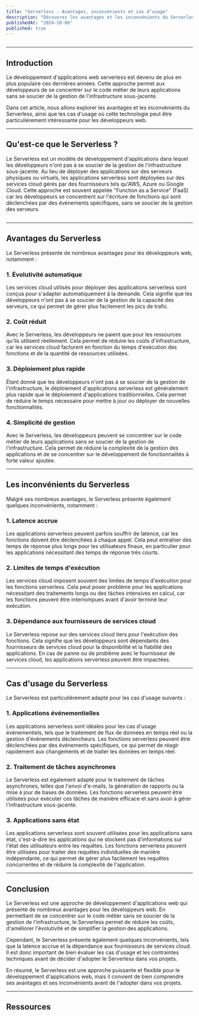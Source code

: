 ```yaml
---
title: "Serverless : Avantages, inconvénients et cas d’usage"
description: "Découvrez les avantages et les inconvénients du Serverless, ainsi que les cas d'usage où cette technologie peut être particulièrement intéressante pour les développeurs web."
publishedAt: "2024-10-06"
published: true
---
```


<Img
  url="https://www.freecodecamp.org/news/content/images/size/w2000/2022/01/Serverless-computing-768x402-1.png"
  description="Serverless Computing"
/>

---

## Introduction

Le développement d'applications web serverless est devenu de plus en plus populaire ces dernières années. Cette approche permet aux développeurs de se concentrer sur le code métier de leurs applications sans se soucier de la gestion de l'infrastructure sous-jacente.

Dans cet article, nous allons explorer les avantages et les inconvénients du Serverless, ainsi que les cas d'usage où cette technologie peut être particulièrement intéressante pour les développeurs web.

---

## Qu'est-ce que le Serverless ?

Le Serverless est un modèle de développement d'applications dans lequel les développeurs n'ont pas à se soucier de la gestion de l'infrastructure sous-jacente. Au lieu de déployer des applications sur des serveurs physiques ou virtuels, les applications serverless sont déployées sur des services cloud gérés par des fournisseurs tels qu'AWS, Azure ou Google Cloud.
Cette approche est souvent appelée "Function as a Service" (FaaS) car les développeurs se concentrent sur l'écriture de fonctions qui sont déclenchées par des événements spécifiques, sans se soucier de la gestion des serveurs.

<Img
  url="https://miro.medium.com/v2/resize:fit:671/1*bkj6SaebQXgIC6O2BQsM8g.jpeg"
  description="Architecture Serverless"
/>

---

## Avantages du Serverless

Le Serverless présente de nombreux avantages pour les développeurs web, notamment :

### 1. **Évolutivité automatique**

Les services cloud utilisés pour déployer des applications serverless sont conçus pour s'adapter automatiquement à la demande. Cela signifie que les développeurs n'ont pas à se soucier de la gestion de la capacité des serveurs, ce qui permet de gérer plus facilement les pics de trafic.

### 2. **Coût réduit**

Avec le Serverless, les développeurs ne paient que pour les ressources qu'ils utilisent réellement. Cela permet de réduire les coûts d'infrastructure, car les services cloud facturent en fonction du temps d'exécution des fonctions et de la quantité de ressources utilisées.

### 3. **Déploiement plus rapide**

Étant donné que les développeurs n'ont pas à se soucier de la gestion de l'infrastructure, le déploiement d'applications serverless est généralement plus rapide que le déploiement d'applications traditionnelles. Cela permet de réduire le temps nécessaire pour mettre à jour ou déployer de nouvelles fonctionnalités.

### 4. **Simplicité de gestion**

Avec le Serverless, les développeurs peuvent se concentrer sur le code métier de leurs applications sans se soucier de la gestion de l'infrastructure. Cela permet de réduire la complexité de la gestion des applications et de se concentrer sur le développement de fonctionnalités à forte valeur ajoutée.

---

## Les inconvénients du Serverless

Malgré ses nombreux avantages, le Serverless présente également quelques inconvénients, notamment :

### 1. **Latence accrue**

Les applications serverless peuvent parfois souffrir de latence, car les fonctions doivent être déclenchées à chaque appel. Cela peut entraîner des temps de réponse plus longs pour les utilisateurs finaux, en particulier pour les applications nécessitant des temps de réponse très courts.

### 2. **Limites de temps d'exécution**

Les services cloud imposent souvent des limites de temps d'exécution pour les fonctions serverless. Cela peut poser problème pour les applications nécessitant des traitements longs ou des tâches intensives en calcul, car les fonctions peuvent être interrompues avant d'avoir terminé leur exécution.

### 3. **Dépendance aux fournisseurs de services cloud**

Le Serverless repose sur des services cloud tiers pour l'exécution des fonctions. Cela signifie que les développeurs sont dépendants des fournisseurs de services cloud pour la disponibilité et la fiabilité des applications. En cas de panne ou de problème avec le fournisseur de services cloud, les applications serverless peuvent être impactées.

---

## Cas d'usage du Serverless

Le Serverless est particulièrement adapté pour les cas d'usage suivants :

### 1. **Applications événementielles**

Les applications serverless sont idéales pour les cas d'usage événementiels, tels que le traitement de flux de données en temps réel ou la gestion d'événements déclencheurs. Les fonctions serverless peuvent être déclenchées par des événements spécifiques, ce qui permet de réagir rapidement aux changements et de traiter les données en temps réel.

### 2. **Traitement de tâches asynchrones**

Le Serverless est également adapté pour le traitement de tâches asynchrones, telles que l'envoi d'e-mails, la génération de rapports ou la mise à jour de bases de données. Les fonctions serverless peuvent être utilisées pour exécuter ces tâches de manière efficace et sans avoir à gérer l'infrastructure sous-jacente.

### 3. **Applications sans état**

Les applications serverless sont souvent utilisées pour les applications sans état, c'est-à-dire les applications qui ne stockent pas d'informations sur l'état des utilisateurs entre les requêtes. Les fonctions serverless peuvent être utilisées pour traiter des requêtes individuelles de manière indépendante, ce qui permet de gérer plus facilement les requêtes concurrentes et de réduire la complexité de l'application.

---

## Conclusion

Le Serverless est une approche de développement d'applications web qui présente de nombreux avantages pour les développeurs web. En permettant de se concentrer sur le code métier sans se soucier de la gestion de l'infrastructure, le Serverless permet de réduire les coûts, d'améliorer l'évolutivité et de simplifier la gestion des applications.

Cependant, le Serverless présente également quelques inconvénients, tels que la latence accrue et la dépendance aux fournisseurs de services cloud. Il est donc important de bien évaluer les cas d'usage et les contraintes techniques avant de décider d'adopter le Serverless dans vos projets.

En résumé, le Serverless est une approche puissante et flexible pour le développement d'applications web, mais il convient de bien comprendre ses avantages et ses inconvénients avant de l'adopter dans vos projets.

---

## Ressources

<Img
  url="https://i.ytimg.com/vi/qlkr0h9JQ6U/maxresdefault.jpg"
  description="https://aws.amazon.com/fr/lambda/) – Service serverless d'AWS"
/>

<Img
  url="https://www.arpeje.fr/wp-content/uploads/2022/03/images-blog-ArpeJe-1.png"
  description="https://azure.microsoft.com/fr-fr/services/functions/ – Service serverless d'Azure"
/>

<Img
  url="https://www.actuia.com/wp-content/uploads/2019/06/google-cloud.jpg"
  description="https://cloud.google.com/functions – Service serverless de Google Cloud"
/>

<Img
  url="https://miro.medium.com/v2/resize:fit:1200/1*F-oPwT9ZnvsrhFxb_PMREA.png"
  description="https://www.serverless.com/ – Framework pour le développement d'applications serverless"
/>

<Img
  url="https://repository-images.githubusercontent.com/79287859/e4fdd8f7-4301-46e3-a9b3-9863162daed2"
  description="https://sst.dev – Guide pour le développement d'applications"
/>
